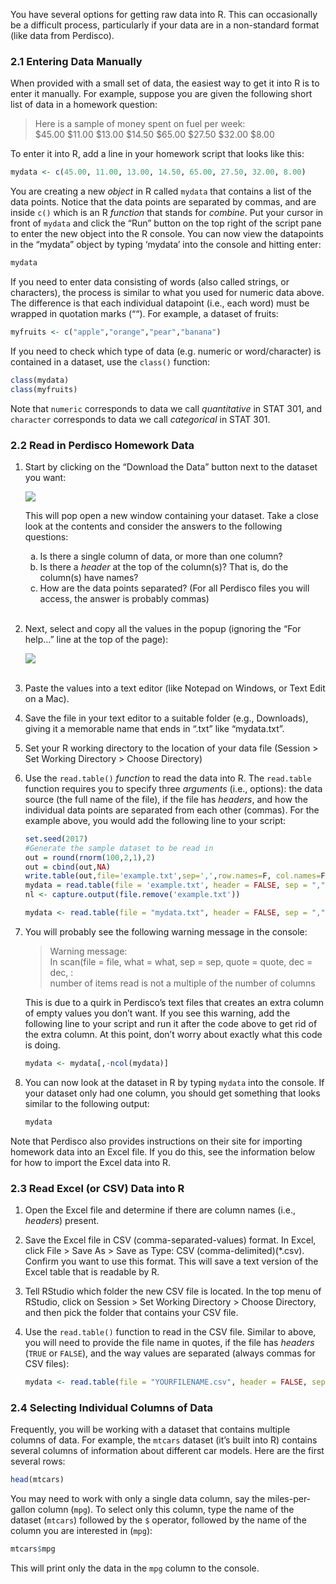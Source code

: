 You have several options for getting raw data into R. This can occasionally be a difficult process, particularly if your data are in a non-standard format (like data from Perdisco).

### 2.1 Entering Data Manually

When provided with a small set of data, the easiest way to get it into R is to enter it manually. For example, suppose you are given the following short list of data in a homework question:

> Here is a sample of money spent on fuel per week:<br>
> $45.00 $11.00 $13.00 $14.50 $65.00 $27.50 $32.00 $8.00

To enter it into R, add a line in your homework script that looks like this:
    
```r
mydata <- c(45.00, 11.00, 13.00, 14.50, 65.00, 27.50, 32.00, 8.00)
```

You are creating a new *object* in R called `mydata` that contains a list of the data points. Notice that the data points are separated by commas, and are inside `c()` which is an R *function* that stands for *combine*. Put your cursor in front of `mydata` and click the "Run" button on the top right of the script pane to enter the new object into the R console. You can now view the datapoints in the "mydata" object by typing 'mydata' into the console and hitting enter:
    
```r
mydata
```

If you need to enter data consisting of words (also called strings, or characters), the process is similar to what you used for numeric data above. The difference is that each individual datapoint (i.e., each word) must be wrapped in quotation marks (""). For example, a dataset of fruits:

```r
myfruits <- c("apple","orange","pear","banana")
```

If you need to check which type of data (e.g. numeric or word/character) is contained in a dataset, use the `class()` function:

```r
class(mydata)
class(myfruits)
```

Note that `numeric` corresponds to data we call *quantitative* in STAT 301, and `character` corresponds to data we call *categorical* in STAT 301.

### 2.2 Read in Perdisco Homework Data

1. Start by clicking on the "Download the Data" button next to the dataset you want:
    
    ![](images/download.png)
    
    This will pop open a new window containing your dataset. Take a close look at the contents and consider the answers to the following questions: 
    
    a. Is there a single column of data, or more than one column?
    b. Is there a *header* at the top of the column(s)? That is, do the column(s) have names?
    c. How are the data points separated? (For all Perdisco files you will access, the answer is probably commas)
<br><br>
2. Next, select and copy all the values in the popup (ignoring the "For help..." line at the top of the page):
    
    ![](images/select.png)
<br><br>
3. Paste the values into a text editor (like Notepad on Windows, or Text Edit on a Mac).

4. Save the file in your text editor to a suitable folder (e.g., Downloads), giving it a memorable name that ends in ".txt" like "mydata.txt".

5. Set your R working directory to the location of your data file (Session > Set Working Directory > Choose Directory)

6. Use the `read.table()` *function* to read the data into R. The `read.table` function requires you to specify three *arguments* (i.e., options): the data source (the full name of the file), if the file has *headers*, and how the individual data points are separated from each other (commas). For the example above, you would add the following line to your script:
    
    ```r
    set.seed(2017)
    #Generate the sample dataset to be read in
    out = round(rnorm(100,2,1),2)
    out = cbind(out,NA)
    write.table(out,file='example.txt',sep=',',row.names=F, col.names=F)
    mydata = read.table(file = 'example.txt', header = FALSE, sep = ",")
    nl <- capture.output(file.remove('example.txt'))
    ```
    
    ```r
    mydata <- read.table(file = "mydata.txt", header = FALSE, sep = ",")
    ```

6. You will probably see the following warning message in the console:
    
    > Warning message: <br>
    > In scan(file = file, what = what, sep = sep, quote = quote, dec = dec,  : <br>
    > number of items read is not a multiple of the number of columns
    
    This is due to a quirk in Perdisco's text files that creates an extra column of empty values you don't want. If you see this warning, add the following      line to your script and run it after the code above to get rid of the extra column. At this point, don't worry about exactly what this code is doing.
    
    ```r
    mydata <- mydata[,-ncol(mydata)]
    ```
    
7. You can now look at the dataset in R by typing `mydata` into the console. If your dataset only had one column, you should get something that looks similar to the following output:
    
    ```r
    mydata
    ```

Note that Perdisco also provides instructions on their site for importing homework data into an Excel file. If you do this, see the information below for how to import the Excel data into R.

### 2.3 Read Excel (or CSV) Data into R

1. Open the Excel file and determine if there are column names (i.e., *headers*) present.
2. Save the Excel file in CSV (comma-separated-values) format. In Excel, click File > Save As > Save as Type: CSV (comma-delimited)(*.csv). Confirm you want to use this format. This will save a text version of the Excel table that is readable by R.
2. Tell RStudio which folder the new CSV file is located. In the top menu of RStudio, click on Session > Set Working Directory > Choose Directory, and then pick the folder that contains your CSV file.
3. Use the `read.table()` function to read in the CSV file. Similar to above, you will need to provide the file name in quotes, if the file has *headers* (`TRUE` or `FALSE`), and the way values are separated (always commas for CSV files):

    ```r
    mydata <- read.table(file = "YOURFILENAME.csv", header = FALSE, sep = ",")
    ```

### 2.4 Selecting Individual Columns of Data <a id="columns"></a>

Frequently, you will be working with a dataset that contains multiple columns of data. For example, the `mtcars` dataset (it's  built into R) contains several columns of information about different car models. Here are the first several rows:

```r
head(mtcars)
```

You may need to work with only a single data column, say the miles-per-gallon column (`mpg`). To select only this column, type the name of the dataset (`mtcars`) followed by the `$` operator, followed by the name of the column you are interested in (`mpg`):

```r
mtcars$mpg
```

This will print only the data in the `mpg` column to the console.
